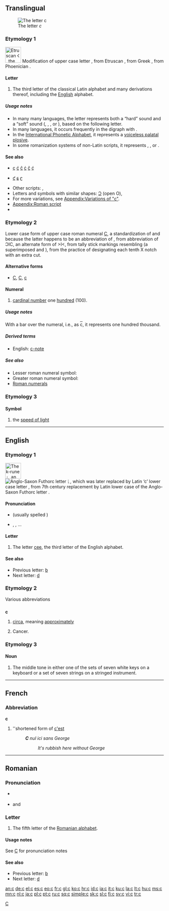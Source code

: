 {{wikipedia}}
{{also|C|Appendix:Variations of "c"}}
==Translingual==
[[Image:Latin C.png|thumb|The letter ''c'']]

===Etymology 1===
[[Image:EtruscanC-01.svg|left|50px|Etruscan 𐌂 {{i|C}}, the source for Latin C]]
Modification of upper case letter {{term|C}}, from Etruscan {{term|𐌂|tr=C}}, from Greek {{term|sc=Grek|Γ|tr=G||Gamma}}, from Phoenician {{term|sc=Phnx|𐤂|tr=G||gimmel}}.<br clear="left"/>

====Letter====
{{infl|mul|letter}}

# {{form of|lower case|C}} The third letter of the classical Latin alphabet and many derivations thereof, including the [[English]] alphabet.

=====Usage notes=====
* In many many languages, the letter {{term|c}} represents both a “hard” {{IPAchar|/k/}} sound and a “soft” sound ({{IPAchar|/s/}}, {{IPAchar|/ts/}}, {{IPAchar|/tʃ/}}, or {{IPAchar|/θ/}}), based on the following letter.
* In many languages, it occurs frequently in the digraph with {{term|ch}}.
* In the [[International Phonetic Alphabet]], it represents a [[w:Voiceless palatal plosive|voiceless palatal plosive]].
* In some romanization systems of non-Latin scripts, it represents {{IPAchar|/tʃ/}}, {{IPAchar|/θ/}}, or {{IPAchar|/tsʰ/}}.

====See also====
* {{qualifier|select forms with diacritics}} [[ç]] [[ć]] [[ĉ]] [[ċ]] [[č]] [[ḉ]]
* {{qualifier|select other variations}} [[ƈ]] [[ɕ]] [[ʗ]]
* Other scripts: {{onym|ru|sc=Cyrl|г|tr=g|gloss=ge}}, {{onym|he|sc=Hebr|ג|tr=g|gloss=gimel}}
* Letters and symbols with similar shapes: [[Ɔ]] (open O), {{onym|ru|sc=Cyrl|с|tr=s|gloss=es}}
* For more variations, see [[Appendix:Variations of "c"]].
* [[Appendix:Roman script]]
* {{pedialite}}

===Etymology 2===
Lower case form of upper case roman numeral [[C]], a standardization of {{term|sc=unicode|Ɔ}} and {{term|sc=unicode|C}} because the latter happens to be an abbreviation of {{etyl|la}} {{term|centum|lang=la||hundred}}, from abbreviation of ƆIC, an alternate form of >I<, from tally stick markings resembling {{term|sc=unicode||Ж}} (a superimposed {{term|sc=unicode|X}} and {{term|sc=unicode|I}}), from the practice of designating each tenth X notch with an extra cut.

====Alternative forms====
* [[C]], [[Ⅽ]], [[ⅽ]]

====Numeral====
{{infl|mul|numeral|lower case Roman numeral||uper case|C}}

# [[cardinal number]] one [[hundred]] (100).

=====Usage notes=====
With a bar over the numeral, i.e., as <span style="text-decoration:overline;">c</span>, it represents one hundred thousand.

=====Derived terms=====
* English: [[c-note]]

=====See also=====
* Lesser roman numeral symbol: {{onym|mul|l|gloss=50}}
* Greater roman numeral symbol: {{onym|mul|d|gloss=500}}
* [[w:Roman numerals|Roman numerals]]

===Etymology 3===

====Symbol====
{{infl|en|symbol}}

# {{physics}} the [[speed of light]]

[[Category:Latin letters|C]]

----

==English==

===Etymology 1===
[[Image:Runic letter kauna.png|50px|left|The k-rune ᚲ, an older version of Anglo-Saxon Futhorc letter ᚳ]]
[[Image:Rune-Cen.png|Anglo-Saxon Futhorc letter ᚳ, which was later replaced by Latin ‘c’]] {{etyl|ang}} lower case letter {{term|c}}, from 7th century replacement by Latin lower case {{term|c|lang=la}} of the Anglo-Saxon Futhorc letter {{term|ᚳ|tr=c||cen}}. <br clear="left"/>

====Pronunciation====
* {{sense|letter name}} {{IPA|/siː/}} (usually spelled {{term|cee}})
* {{sense|phoneme}} {{IPA|/k/}}, {{IPAchar|/s/}}, ...

====Letter====
{{infl|en|letter|lower case||upper case|C}}

# {{form of|lower case form|C}} The letter [[cee]], the third letter of the English alphabet.

====See also====
* Previous letter: [[b]]
* Next letter: [[d]]

===Etymology 2===
Various abbreviations

==={{abbreviation}}===
'''c'''

# [[circa]], meaning [[approximately]]
# {{informal}} Cancer.

===Etymology 3===

====Noun====
{{en-noun|pl='''[[cs]]''' ''or'' '''[[c's|c’s]]''"}}

# {{music}} The middle tone in either one of the sets of seven white keys on a keyboard or a set of seven strings on a stringed instrument.

----

==French==

===Abbreviation===
'''c'''

# {{frtxt}} ''shortened form of [[c'est]]
#: '''''C''' nul ici sans George''
#:: ''It's rubbish here without George''

----

==Romanian==

===Pronunciation===
* {{sense|letter name}} {{IPA|/ʧe/|lang=ro}}
* {{sense|phoneme}} {{IPA|lang=ro|/k/}} and {{IPA|lang=ro|/ʧ/}}

===Letter===
{{infl|ro|letter|cat=alphabet|lower case||upper case|C}}

# The fifth letter of the [[Romanian alphabet]].

====Usage notes====
See [[C]] for pronunciation notes

====See also====
* Previous letter: [[b]]
* Next letter: [[d]]

[[an:c]]
[[de:c]]
[[el:c]]
[[es:c]]
[[eo:c]]
[[fr:c]]
[[gl:c]]
[[ko:c]]
[[hr:c]]
[[id:c]]
[[ia:c]]
[[it:c]]
[[ku:c]]
[[la:c]]
[[lt:c]]
[[hu:c]]
[[ms:c]]
[[mn:c]]
[[nl:c]]
[[ja:c]]
[[pl:c]]
[[pt:c]]
[[ru:c]]
[[sq:c]]
[[simple:c]]
[[sk:c]]
[[sl:c]]
[[fi:c]]
[[sv:c]]
[[vi:c]]
[[tr:c]]
